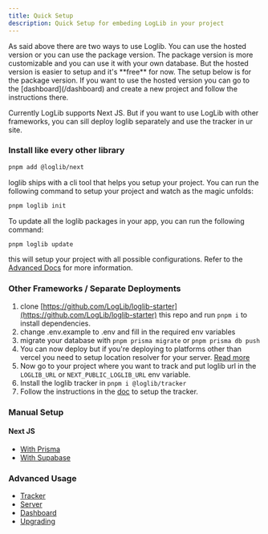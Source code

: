 ```yaml
---
title: Quick Setup
description: Quick Setup for embeding LogLib in your project
---
```


<Callout>
  As said above there are two ways to use Loglib. You can use the hosted version
  or you can use the package version. The package version is more customizable
  and you can use it with your own database. But the hosted version is easier to
  setup and it's **free** for now. The setup below is for the package version.
  If you want to use the hosted version you can go to the
  [dashboard](/dashboard) and create a new project and follow the instructions
  there.
</Callout>

Currently LogLib supports Next JS. But if you want to use LogLib with other
frameworks, you can sill deploy loglib separately and use the tracker in ur
site.

### Install like every other library

```bash
pnpm add @loglib/next
```

loglib ships with a cli tool that helps you setup your project. You can run the following command to setup your project and watch as the magic unfolds:

```bash
pnpm loglib init
```

To update all the loglib packages in your app, you can run the following command:

```bash
pnpm loglib update
```

this will setup your project with all possible configurations. Refer to the [Advanced Docs](/advanced) for more information.

### Other Frameworks / Separate Deployments

1. clone [https://github.com/LogLib/loglib-starter](https://github.com/LogLib/loglib-starter) this repo and run `pnpm i` to install dependencies.
2. change .env.example to .env and fill in the required env variables
3. migrate your database with `pnpm prisma migrate` or `pnpm prisma db push`
4. You can now deploy but if you're deploying to platforms other than vercel you need to setup location resolver for your server. [Read more](https://github.com/loglib/loglib/#resolving-user-location-from-ip)
5. Now go to your project where you want to track and put loglib url in the `LOGLIB_URL` or `NEXT_PUBLIC_LOGLIB_URL` env variable.
6. Install the loglib tracker in `pnpm i @loglib/tracker`
7. Follow the instructions in the [doc](https://github.com/LogLib/loglib#loglib-tracker) to setup the tracker.

### Manual Setup

#### Next JS

- [With Prisma](/docs/self-host/nextjs-with-prisma)
- [With Supabase](/docs/self-host/nextjs-with-supabase)

### Advanced Usage

- [Tracker](/docs/advanced/tracker)
- [Server](/docs/advanced/server)
- [Dashboard](/docs/advanced/dashboard)
- [Upgrading](/docs/self-host/upgrading)
